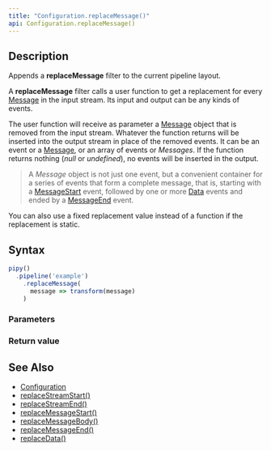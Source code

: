 ```yaml
---
title: "Configuration.replaceMessage()"
api: Configuration.replaceMessage()
---
```


## Description

Appends a **replaceMessage** filter to the current pipeline layout.

A **replaceMessage** filter calls a user function to get a replacement for every [Message](/reference/api/Message) in the input stream. Its input and output can be any kinds of events.

<FilterDiagram
  name="replaceMessage"
  input="Event"
  output="Event"
/>

The user function will receive as parameter a [Message](/reference/api/Message) object that is removed from the input stream. Whatever the function returns will be inserted into the output stream in place of the removed events. It can be an event or a [Message](/reference/api/Message), or an array of events or _Messages_. If the function returns nothing (_null_ or _undefined_), no events will be inserted in the output.

> A _Message_ object is not just one event, but a convenient container for a series of events that form a complete message, that is, starting with a [MessageStart](/reference/api/MessageStart) event, followed by one or more [Data](/reference/api/Data) events and ended by a [MessageEnd](/reference/api/MessageEnd) event.

You can also use a fixed replacement value instead of a function if the replacement is static.

## Syntax

``` js
pipy()
  .pipeline('example')
    .replaceMessage(
      message => transform(message)
    )
```

### Parameters

<Parameters/>

### Return value

<ReturnValue/>

## See Also

* [Configuration](/reference/api/Configuration)
* [replaceStreamStart()](/reference/api/Configuration/replaceStreamStart)
* [replaceStreamEnd()](/reference/api/Configuration/replaceStreamEnd)
* [replaceMessageStart()](/reference/api/Configuration/replaceMessageStart)
* [replaceMessageBody()](/reference/api/Configuration/replaceMessageBody)
* [replaceMessageEnd()](/reference/api/Configuration/replaceMessageEnd)
* [replaceData()](/reference/api/Configuration/replaceData)
